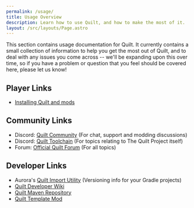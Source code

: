 ```yaml
---
permalink: /usage/
title: Usage Overview
description: Learn how to use Quilt, and how to make the most of it.
layout: /src/layouts/Page.astro
---
```


This section contains usage documentation for Quilt. It currently contains a small collection of information to help
you get the most out of Quilt, and to deal with any issues you come across -- we'll be expanding upon this over time,
so if you have a problem or question that you feel should be covered here, please let us know!

## Player Links

- [Installing Quilt and mods](/install)

## Community Links

- Discord: [Quilt Community](https://discord.quiltmc.org) (For chat, support and modding discussions)
- Discord: [Quilt Toolchain](https://discord.quiltmc.org/toolchain) (For topics relating to The Quilt Project itself)
- Forum: [Official Quilt Forum](https://forum.quiltmc.org) (For all topics)

## Developer Links

- Aurora's [Quilt Import Utility](https://lambdaurora.dev/tools/import_quilt.html) (Versioning info for your Gradle projects)
- [Quilt Developer Wiki](https://modder.wiki.quiltmc.org)
- [Quilt Maven Repository](https://maven.quiltmc.org)
- [Quilt Template Mod](https://github.com/QuiltMC/quilt-template-mod)

